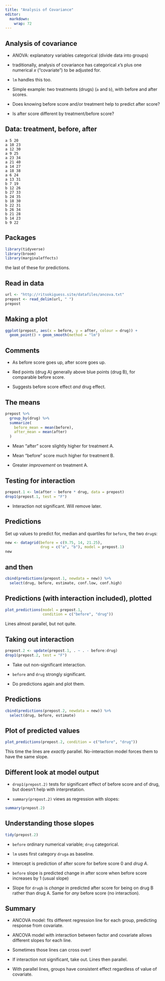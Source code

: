 ```yaml
---
title: "Analysis of Covariance"
editor: 
  markdown: 
    wrap: 72
---
```


## Analysis of covariance

-   ANOVA: explanatory variables categorical (divide data into groups)

-   traditionally, analysis of covariance has categorical $x$'s plus one
    numerical $x$ ("covariate") to be adjusted for.

-   `lm` handles this too.

-   Simple example: two treatments (drugs) (`a` and `b`), with before
    and after scores.

-   Does knowing before score and/or treatment help to predict after
    score?

-   Is after score different by treatment/before score?

## Data: treatment, before, after


\footnotesize


```         
a 5 20
a 10 23
a 12 30
a 9 25
a 23 34
a 21 40
a 14 27
a 18 38
a 6 24
a 13 31
b 7 19
b 12 26
b 27 33
b 24 35
b 18 30
b 22 31
b 26 34
b 21 28
b 14 23
b 9 22
```

\normalsize

## Packages

```r
library(tidyverse)
library(broom)
library(marginaleffects)
```

the last of these for predictions.

## Read in data

```r
url <- "http://ritsokiguess.site/datafiles/ancova.txt"
prepost <- read_delim(url, " ")
prepost
```

## Making a plot

```r
ggplot(prepost, aes(x = before, y = after, colour = drug)) +
  geom_point() + geom_smooth(method = "lm")
```

## Comments

-   As before score goes up, after score goes up.

-   Red points (drug A) generally above blue points (drug B), for
    comparable before score.

-   Suggests before score effect *and* drug effect.

## The means

```r
prepost %>%
  group_by(drug) %>%
  summarize(
    before_mean = mean(before),
    after_mean = mean(after)
  )
```

-   Mean "after" score slightly higher for treatment A.

-   Mean "before" score much higher for treatment B.

-   Greater *improvement* on treatment A.

## Testing for interaction

```r
prepost.1 <- lm(after ~ before * drug, data = prepost)
drop1(prepost.1, test = "F")
```

-   Interaction not significant. Will remove later.

## Predictions

Set up values to predict for, median and quartiles for `before`, the two `drug`s:

```r
new <- datagrid(before = c(9.75, 14, 21.25), 
                drug = c("a", "b"), model = prepost.1)
new
```

## and then

```r
cbind(predictions(prepost.1, newdata = new)) %>% 
  select(drug, before, estimate, conf.low, conf.high)
```

\normalsize

## Predictions (with interaction included), plotted

```r
plot_predictions(model = prepost.1, 
                 condition = c("before", "drug"))
```

Lines almost parallel, but not quite.

## Taking out interaction

\small

```r
prepost.2 <- update(prepost.1, . ~ . - before:drug)
drop1(prepost.2, test = "F")
```

\normalsize

-   Take out non-significant interaction.

-   `before` and `drug` strongly significant.

-   Do predictions again and plot them.

## Predictions

```r
cbind(predictions(prepost.2, newdata = new)) %>% 
  select(drug, before, estimate)
```

## Plot of predicted values

```r
plot_predictions(prepost.2, condition = c("before", "drug"))
```

This time the lines are *exactly* parallel. No-interaction model forces
them to have the same slope.

## Different look at model output

-   `drop1(prepost.2)` tests for significant effect of before score and
    of drug, but doesn't help with interpretation.

-   `summary(prepost.2)` views as regression with slopes:

\scriptsize

```r
summary(prepost.2)
```

\normalsize

## Understanding those slopes

\footnotesize

```r
tidy(prepost.2)
```

\normalsize

-   `before` ordinary numerical variable; `drug` categorical.

-   `lm` uses first category `druga` as baseline.

-   Intercept is prediction of after score for before score 0 and *drug
    A*.

-   `before` slope is predicted change in after score when before score
    increases by 1 (usual slope)

-   Slope for `drugb` is *change* in predicted after score for being on
    drug B rather than drug A. Same for *any* before score (no
    interaction).

## Summary

-   ANCOVA model: fits different regression line for each group,
    predicting response from covariate.

-   ANCOVA model with interaction between factor and covariate allows
    different slopes for each line.

-   Sometimes those lines can cross over!

-   If interaction not significant, take out. Lines then parallel.

-   With parallel lines, groups have consistent effect regardless of
    value of covariate.
